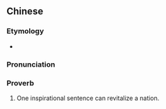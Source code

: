 {{also|一言兴邦}}
==Chinese==
{{zh-forms|s=一言兴邦|type=22}}

===Etymology===
* {{RQ:Confucius}}

===Pronunciation===
{{zh-pron
|m=一yán xīngbāng
|cat=prov
}}

===Proverb===
{{zh-proverb}}

# One inspirational sentence can revitalize a nation.